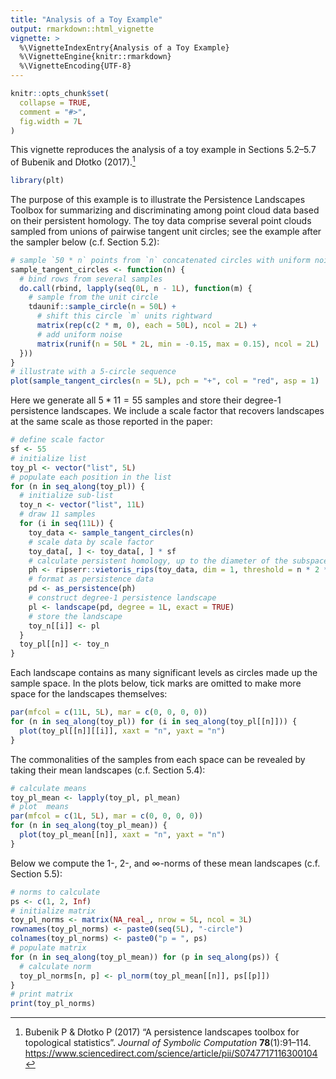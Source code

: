 ```yaml
---
title: "Analysis of a Toy Example"
output: rmarkdown::html_vignette
vignette: >
  %\VignetteIndexEntry{Analysis of a Toy Example}
  %\VignetteEngine{knitr::rmarkdown}
  %\VignetteEncoding{UTF-8}
---
```


```r
knitr::opts_chunk$set(
  collapse = TRUE,
  comment = "#>",
  fig.width = 7L
)
```

This vignette reproduces the analysis of a toy example in Sections 5.2--5.7 of Bubenik and Dłotko (2017).[^plt]

[^plt]: Bubenik P & Dłotko P (2017) "A persistence landscapes toolbox for topological statistics". _Journal of Symbolic Computation_ **78**(1):91--114. <https://www.sciencedirect.com/science/article/pii/S0747717116300104>

```r
library(plt)
```

The purpose of this example is to illustrate the Persistence Landscapes Toolbox for summarizing and discriminating among point cloud data based on their persistent homology.
The toy data comprise several point clouds sampled from unions of pairwise tangent unit circles; see the example after the sampler below (c.f. Section 5.2):

```r
# sample `50 * n` points from `n` concatenated circles with uniform noise
sample_tangent_circles <- function(n) {
  # bind rows from several samples
  do.call(rbind, lapply(seq(0L, n - 1L), function(m) {
    # sample from the unit circle
    tdaunif::sample_circle(n = 50L) +
      # shift this circle `m` units rightward
      matrix(rep(c(2 * m, 0), each = 50L), ncol = 2L) +
      # add uniform noise
      matrix(runif(n = 50L * 2L, min = -0.15, max = 0.15), ncol = 2L)
  }))
}
# illustrate with a 5-circle sequence
plot(sample_tangent_circles(n = 5L), pch = "+", col = "red", asp = 1)
```

Here we generate all $5 * 11 = 55$ samples and store their degree-1 persistence landscapes.
We include a scale factor that recovers landscapes at the same scale as those reported in the paper:

```r
# define scale factor
sf <- 55
# initialize list
toy_pl <- vector("list", 5L)
# populate each position in the list
for (n in seq_along(toy_pl)) {
  # initialize sub-list
  toy_n <- vector("list", 11L)
  # draw 11 samples
  for (i in seq(11L)) {
    toy_data <- sample_tangent_circles(n)
    # scale data by scale factor
    toy_data[, ] <- toy_data[, ] * sf
    # calculate persistent homology, up to the diameter of the subspace
    ph <- ripserr::vietoris_rips(toy_data, dim = 1, threshold = n * 2 * sf)
    # format as persistence data
    pd <- as_persistence(ph)
    # construct degree-1 persistence landscape
    pl <- landscape(pd, degree = 1L, exact = TRUE)
    # store the landscape
    toy_n[[i]] <- pl
  }
  toy_pl[[n]] <- toy_n
}
```

Each landscape contains as many significant levels as circles made up the sample space. In the plots below, tick marks are omitted to make more space for the landscapes themselves:

```r
par(mfcol = c(11L, 5L), mar = c(0, 0, 0, 0))
for (n in seq_along(toy_pl)) for (i in seq_along(toy_pl[[n]])) {
  plot(toy_pl[[n]][[i]], xaxt = "n", yaxt = "n")
}
```

The commonalities of the samples from each space can be revealed by taking their mean landscapes (c.f. Section 5.4):

```r
# calculate means
toy_pl_mean <- lapply(toy_pl, pl_mean)
# plot  means
par(mfcol = c(1L, 5L), mar = c(0, 0, 0, 0))
for (n in seq_along(toy_pl_mean)) {
  plot(toy_pl_mean[[n]], xaxt = "n", yaxt = "n")
}
```

Below we compute the $1$-, $2$-, and $\infty$-norms of these mean landscapes (c.f. Section 5.5):

```r
# norms to calculate
ps <- c(1, 2, Inf)
# initialize matrix
toy_pl_norms <- matrix(NA_real_, nrow = 5L, ncol = 3L)
rownames(toy_pl_norms) <- paste0(seq(5L), "-circle")
colnames(toy_pl_norms) <- paste0("p = ", ps)
# populate matrix
for (n in seq_along(toy_pl_mean)) for (p in seq_along(ps)) {
  # calculate norm
  toy_pl_norms[n, p] <- pl_norm(toy_pl_mean[[n]], ps[[p]])
}
# print matrix
print(toy_pl_norms)
```
